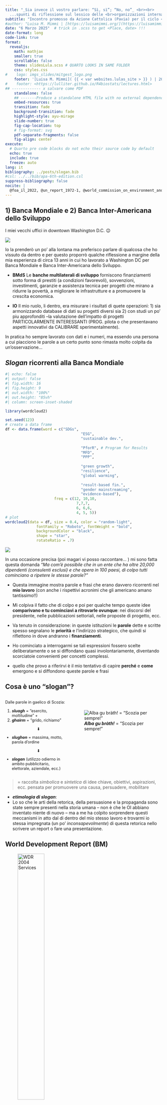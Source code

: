 ```yaml
---
title: "_Sia invece il vostro parlare: “Sì, sì”; “No, no”_ <br><br>  
  ...spunti di riflessione sul lessico delle <br>organizzazioni internazionali"
subtitle: "Incontro promosso da Azione Cattolica (Pavia) per il ciclo <br> _“I Care: Emergere dall'emergenza”_"  
#author: "Luisa M. Mimmi | [https://luisamimmi.org/](https://luisamimmi.org/)"
date: "6 Marzo 2025"  # trick in .scss to get <Place, date> !!! 
date-format: long
code-link: true
format:
  revealjs:
    math: mathjax
    smaller: true
    scrollable: false
    theme: slidesLula.scss # QUARTO LOOKS IN SAME FOLDER 
    css: styles.css
#    logo: imgs_slides/mitgest_logo.png
    footer: '[Luisa M. Mimmi]( {{ < var websites.lulas_site > }} ) | 2025'
#    footer: <https://lulliter.github.io/R4biostats/lectures.html>
## ------------- x salvare come PDF 
    standalone: false
    ## -------Produce a standalone HTML file with no external dependencies,
    embed-resources: true
    transition: fade
    background-transition: fade
    highlight-style: ayu-mirage
    slide-number: true
    fig-cap-location: top
    # fig-format: svg
    pdf-separate-fragments: false
    fig-align: center
execute:
  # Quarto pre code blocks do not echo their source code by default
  echo: true
  include: true
  freeze: auto
lang: it
bibliography: ../posts/slogan.bib
#csl: ../../bib/apa-6th-edition.csl 
suppress-bibliography: false
nocite: |
  @foa_il_2022, @un_report_1972-1, @world_commission_on_environment_and_development_brundtal_1987, @the_economist_esg_2022, @cirillo_quando_2021, @boeri_pnrr_2023
---
```


## [1) Banca Mondiale e 2) Banca Inter-Americana dello Sviluppo]{.r-fit-text}

   <!--  λεξικόν (leksikon) =  Ellipsis of λεξικὸν βιβλίον (lexikòn biblíon) -- literally “a book of or pertaining to words”. -->
   <!--  + Formally a Neuter substantive of adjective λεξικός (lexikós),  -->
   <!-- 		- from λέξις (léxis), “a saying, speech, word”,  -->
   <!-- 			- from λέγω (légō) “I speak”,  -->
   <!-- 				- ultimately from Proto-Indo-European *leǵ- (“to gather, collect”).  -->
   
I miei vecchi uffici in downtown Washington D.C. 😉

![](pics/DC_map.jpg){fig-align="center"}

::: {.notes}
Io la prenderò un po’ alla lontana ma preferisco parlare di qualcosa che ho vissuto da dentro e per questo proporrò qualche riflessione a margine della mia esperienza di circa 13 anni in cui ho lavorato a Washington DC per Banca Mondiale e Banca Inter-Americana dello Sviluppo.

+ **BMdS**
Le **banche multilaterali di sviluppo** forniscono finanziamenti sotto forma di prestiti (a condizioni favorevoli), sovvenzioni, investimenti, garanzie e assistenza tecnica per progetti che mirano a ridurre la povertà, a migliorare le infrastrutture e a promuovere la crescita economica.

<!-- Solo nell'AF 2024, la BM ha mobilitato/impegnato 117,5 miliardi di dollari e SPESO 89 miliardi  -->
+ **IO**
Il mio ruolo, li dentro, era misurare i risultati di quete operazioni: 1) sia armonizzando database di dati su progetti diversi sia 2) con studi un po' piu approfonditi --la valutazione dell'impatto di progetti PARTICOLARMENTE INTERESSANTI (PROG. pilota o che presentavano aspetti innovativi da CALIBRARE sperimentalmente). 

In pratica ho sempre lavorato con dati e i numeri, ma essendo una persona a cui piacciono le parole a un certo punto sono rimasta molto colpita da un'osservazione...
:::

## [_Slogan_ ricorrenti alla Banca Mondiale]{.r-fit-text}


```r
#| echo: false
#| output: false
#| fig.width: 16
#| fig.height: 9
#| out.width: "100%"
#| out.height: "85vh"
#| column: screen-inset-shaded

library(wordcloud2)

set.seed(123)
# create a data frame
df <- data.frame(word = c("SDGs",			
								  "ESG", 
								  "sustainable dev.", 
								  
								  "PforR", # Program for Results
								  "MFD", 
								  "PPP", 
								  
								  "green growth", 
								  "resilience",
								  "global warming",
								  
								  "result-based fin.",
								  "gender mainstreaming",
								  "evidence-based"), 
					  freq = c(12, 10,10,
					  			7,7,7,
					  			6, 6,6,
					  			4, 5, 5))
# plot
wordcloud2(data = df, size = 0.4, color = "random-light", 
			  fontFamily = "Roboto", fontWeight = "bold",
			  backgroundColor = "black", 
			  shape = "star", 
			  rotateRatio = .7)
```

![](pics/wordcloud.jpg){fig-align="center"}

::: {.notes}
In una occasione precisa (poi magari vi posso raccontare... ) mi sono fatta questa domanda _"Ma com'è possibile che in un ente che ha oltre 20,000 dipendenti (consulenti esclusi) e che opera in 100 paesi, di colpo tutti cominciano a ripetere le stesse parole?"_

+ Questa immagine mostra parole e frasi che erano davvero ricorrenti nel **mio lavoro** (con anche i rispettivi acronimi che gli americano amano tantissimo!!)

+ Mi colpiva il fatto che di colpo e poi per qualche tempo queste idee **comparivano e tu cominciavi a ritrovarle ovunque**: nei discorsi del presidente, nelle pubblicazioni settoriali, nelle proposte di progetto, ecc.

+ Va tenuto in considerazione: in queste istituzioni le **parole** dette e scritte spesso segnalano le **priorità** e l'indirizzo strategico, che quindi si riflettono in dove andranno i **finanziamenti**.

+ Ho cominciato a interrogarmi se tali espressioni fossero scelte deliberatamente o se si diffondano quasi involontariamente, diventando scorciatoie convenienti per concetti complessi. 

+ quello che provo a riferirvi è il mio tentativo di capire **perché**  e **come** emergono e si diffondono queste parole e frasi
::: 


## [Cosa è uno "slogan"?]{.r-fit-text}

:::: {.columns}

::: {.column width="40%"}
::: {style="font-size: 90%;"}
Dalle parole in gaelico di Scozia:    

<!-- 1500   -->
1. ***sluagh*** = "esercito, moltitudine" +    
2. ***ghairm*** = "grido, richiamo"
 
$\hspace{3cm}$ ⬇  
<!-- 1700   -->
 
- ***slughon*** = massima, motto, parola d'ordine
 
$\hspace{3cm}$ ⬇  
<!-- 1900   -->

- ***slogan***  (utilizzo odierno in ambito pubblicitario, elettorale, aziendale, ecc.)
<!-- "Proletari di tutto il mondo unitevi" oppure, 
al campo commerciale, "Dove c’è Barilla, c’è casa".  -->
 
:::
:::

::: {.column width="60%"}

<br>

![_**Alba gu bràth!**_ = "Scozia per sempre!"](pics/braveheart.jpg){fig-align="center"}
:::

::::

> = raccolta *simbolica* e *sintetica* di idee chiave, obiettivi, aspirazioni, ecc. pensata per promuovere una causa, persuadere, mobilitare


::: {.notes}
+ ***etimologia di slogan***:
+ Lo so che le arti della retorica, della persuasione e la propaganda sono state sempre presenti nella storia umana -- non è che le OI abbiano inventato niente di nuovo -- ma a me ha colpito sorprendere questi meccanismi in atto dal di dentro del mio stesso lavoro e trovarmi io stessa impregnata (un po' _inconsapevolmente_) di questa retorica nello scrivere un report o fare una presentazione.
<!-- (Perché, come penso tanti di voi, anche chi fa un lavoro magari piu tecnico e incentrato sui numeri, alla fine deve **raccontare** i risultati e convincere qualcuno a fare qualcosa) -->
<!-- + non voglio neanche suggerire che cii sia necessariamente un *contenuto* o un *uso* negativo, solo che occorre secondo me un discernimento ...per altro  -->

:::

## [World Development Report (BM)]{.r-fit-text}

::: { layout-nrow=2}
![WDR 2004 Services](pics/WDR2004.png){width=45%}

![WDR 2010 Climate](pics/WDR2010.png){width=45%}

![WDR 2012 Gender](pics/WDR2012.png){width=45%}

![WDR 2015 Behavioral](pics/WDR2015.png){width=45%}

![WDR 2021 Data](pics/WDR2021.png){width=45%}

![WDR 2023 Migrants](pics/WDR2023.png){width=45%}
:::


<!-- ![WDR 2004](pics/WDR2004.png){width=50%}   -->
<!-- [WDR 2004: Making Services Work for Poor People]{style="font-size: 50%; text-align: left;"}   -->
<!-- $\hspace{0.5cm}$ -->

<!-- ![WDR 2010](pics/WDR2010.png){width=50%}   -->
<!-- [WDR 2010: Development and Climate Change]{style="font-size: 50%; text-align: left;"}    -->
<!-- $\hspace{0.5cm}$ -->

<!-- ![WDR 2012](pics/WDR2012.png){width=50%}   -->
<!-- [WDR 2012: Gender Equality and Development]{style="font-size: 50%; text-align: left;"}    -->

<!-- ![WDR 2015](pics/WDR2015.png){width=50%}   -->
<!-- [WDR 2015: Mind, Society, and Behavior]{style="font-size: 50%; text-align: left;"}    -->
<!-- $\hspace{0.5cm}$ -->

<!-- ![WDR 2021](pics/WDR2021.png){width=50%}   -->
<!-- [WDR 2021: Data for Better Lives]{style="font-size: 50%; text-align: left;"}    -->
<!-- $\hspace{0.5cm}$ -->

<!-- ![WDR 2023](pics/WDR2023.png){width=50%}   -->
<!-- [WDR 2023: Migrants, Refugees, and Societies]{style="font-size: 50%; text-align: left;"}    -->

<!-- ::: -->


::: {.notes}
Non sempre si sa che istituzioni come la BM fanno molto di piu che prestiti e assistenza tecnica, c'e' infatti un lavoro di ricerca sperimentale, di studio e di divulgazione che per me era entusiasmante.

Qui vedete alcuni titoli del WDR...
in particolare io ricordo quello del **2015 su Behavioral economics**... Behavioral economics è uno studio che cerca unire le conoscenze della psicologia umana allo studio delle decisioni economiche, e come queste possono essere influenzate 
	+ e.g. **heuristics** (scorciatoie mentali) ci servono per prendere decisioni velocemente, ma possono portare a errori sistematici

::: 

## [_Sviluppo sostenibile_: andando all'origine]{.r-fit-text}

::::: {.columns}

::: {.column width="30%"}

<br><br><br><br>

![Gro Harlem Brundtland, 1987](pics/brundtland.jpg){fig-align="center"} 
:::

::: {.column width="70%"}
:::{style="font-size: 80%;"}
+ **1972**: la _Conferenza ONU sull' "Ambiente Umano"_ (Stoccolma, 5-16 giugno) -- mette a tema la `conservazione dell'ambiente` e la `gestione delle risorse naturali`
	+ [_Dichiarazione della Conferenza delle Nazioni Unite sull'ambiente umano_](https://digitallibrary.un.org/record/523249/files/A_CONF.48_14_Rev.1-EN.pdf) 
	
<!-- con 7 proclami e 26 Principi, ed anche un "Action Plan" completo di 109 raccomandazioni. [@un_report_1972-1] -->

+ **1987**: la _Commissione Mondiale sull'Ambiente e lo Sviluppo_ -- introduce il concetto di `sviluppo sostenibile`
	+ [_Rapporto "Our Common Future"_ ](https://sustainabledevelopment.un.org/content/documents/5987our-common-future.pdf) (anche noto come "Rapporto Brundtland")

> **"uno sviluppo che soddisfi i bisogni del presente senza compromettere la capacità delle generazioni future di soddisfare i propri bisogni"** 

+ **1992**: la _Conferenza ONU sull'Ambiente e lo Sviluppo_ (Rio de Janeiro, 3-14 giugno) -- istituzionalizza a livello globale una strategia per lo `sviluppo sostenibile` 
	+ [_Dichiarazione di Rio sull'Ambiente e lo Sviluppo_](https://www.un.org/en/development/desa/population/migration/generalassembly/docs/globalcompact/A_CONF.151_26_Vol.I_Declaration.pdf) 
	
	<!-- [@un_report_1987] -->
:::
:::
::::


::: {.notes}
Tornando alle nostre parole ricorrenti non potevo non partire dalla definizione di **sviluppo sostenibile**, attorno a cui ruotava tutto il nostro lavoro. 

Qui ho cercato di andare a vedere da dove viene questa idea (che peraltro è un concetto complesso e articolata). 

+ Generalmente si fa risalire la definizione al 1987, con il famoso "Rapporto Brundtland" (dal nome della presidente della commissione che lo ha redatto, Gro Harlem Brundtland).


+ **Lezione appresa**: il ritorno alla fonte, origine di una parola o di una espressione, consente di disporre di un valido aiuto per scoprire i principi e i riferimenti che sono alla base di quanto si trova intorno a noi, in modo da individuare le loro radici, le origini, o anche la semplice provenienza, comprenderli a fondo e confrontarli con a realtà. [@fioravanti_pedagogia_2006, p. 207]

		+ (anche "artificial intelligence" era un esempio interessante)

::: 

## [_Sviluppo sostenibile_: un concetto complesso]{.r-fit-text}

:::{style="font-size: 85%;"}

Il concetto definito nel Rapporto "Our Common Future" (1987):

+ **`premesse positive`**: 
	+ custodire le risorse naturali "affidate" all'umanità
	+ lavorare insieme su sfide comuni

+ **`implicazioni negative`**: 
	+ imporrebbe strategie diverse da paese a paese
	+ la crescita della popolazione  (<u>in certi luoghi!</u>) è superiore alle risorse disponibili... quindi va limitata

> **<u>Urgent steps are needed to limit extreme rates of population growth.</u> (...)** <br><br>
> **Governments <u>that need to do so</u> should develop long-term, multifaceted population policies and a campaign to pursue broad demographic goals: to strengthen social, cultural, and economic motivations for family planning, and to provide to all who want them the education, contraceptives, and services required.** <br>
[Brundtland, 1987, cap. IV "Population and Human Resources"]
:::

::: {.notes}
Qui facciamo riferimento a un documento che ha inciso moltissimo nella retorica e nella strategia delle OI, e che ha introdotto un concetto che è diventato centrale nella politica internazionale e nella cooperazione allo sviluppo.

Io però leggendo questo documento fondativo ho trovato aspetti molto condivisibili e altri molto preoccupanti

- *Positivi*:

	- uno sguardo che considera le generazioni future e si impegna alla conservazione delle risorse, il che è giusto, perchè prima si vedeva la crescita economica come qualcosa di continuo e illimitato. 
	- l'idea (costitutiva nelle UN) che si debba coordinare risposte comune se trattiamo di questioni che riguardano l'intero pianeta (*managing the commons*)

- *Negativi*:

	- D'altra parte, questo documento (e altri attinenti) include anche l'idea che la crescita della popolazione (almeno in certi luoghi) sia superiore alle risorse disponibili... quindi invita i governi (più o meno implicitamente) a limitare la crescita demografica. Qualcosa che contraddice la concezione cristiana di sviluppo che mette l'uomo al centro. 

::: 

## [_Cambio climatico_ al centro]{.r-fit-text}

![Conferenza del G20 a Presidenza italiana, luglio 2021](pics/venezia_climatechange.png){fig-align="center"}

::: {.notes}
Facendo un po' un salto in avanti quello che vedete e' il programma della "_Conferenza internazionale sul cambio climatico_" che si e' tenuta a Venezia a luglio 2021, a margine del G20.  

+ Ora, oltre al fatto che quell'evento fosse organizzato all'interno del filone finanza del G20 (quello in mano a MEF e BI) mi colpi che anche i relatori appartenesse al mondo dell'economia e della finanza (C. Lagarde, K. Georgieva, Larry Fink e tutti i presidenti di Banche di sviluppo e di investimento).

:::

## [_Cambio climatico_ ancora da capire 1/2]{.r-fit-text}

![Var. temperatura 1880-2021](pics/clima1880_2020.jpg){width=45%}  


::: {.notes}
... in realtà si parlò anche un po di spiegare il cambiamento climatico, ma in afforntato da economisti (la mia brutta razza) e in modo molto superficiale.

+ in pratica, in questi consessi viene spesso mostrata questa immagine che mostra la variazione variazione della temperatura media globale degli ultimi 50 anni e che in genere è la giustificazione per la riduzione dei gas serra nell'atmosfera. 
 
<!-- William **Nordhaus**, who noticed `very limited improvement in decarbonization `and pointed out three factors that are currently hampering climate action: (1) the price of carbon remains too low (there should be a more than tenfold increase, according to conservative estimates) and only covers a portion of global emissions; (2) public investment in research and development for low-carbon technologies is insufficient; and (3) non-binding international agreements leave room for free riding and vacillating behaviour that hampers concrete action to reduce greenhouse gas (GHG) emissions.  **As a consequence, international agreements have so far failed to fulfil their promises in terms of GHG reductions.** -->

<!-- - price on carbon -->
<!-- - green investments (sustainable infrastructure) -->
<!-- - policies to mitigate climate change -->

:::


## [_Cambio climatico_ ancora da capire 2/2]{.r-fit-text}

![Var. temperatura 0-2000](pics/clima_2000.png){width=45%}  

::: {.notes}
... a parte il fatto che, mostrare questo periodo non rende ragione della ciclicita della temperatura che anche solo negli ultimi 2000 e' stata rilevata da fonti varie ... 
:::


## [Gestire il cambio climatico: un obiettivo da _spacchettare_]{.r-fit-text}

<br>

+ **mitigazione** dei cambiamenti climatici = **Ridurre le cause** del `cambiamento climatico`, ovvero le emissioni di gas serra nell'atmosfera che sono ritenute responsabili del riscaldamento globale.
  + abbattimento emissioni gas serra, transizione verso fonti rinnovabili, efficienza energetica, riforestazione, cattura CO2  <br><br> <!-- [^2] -->

+ **adattamento** ai cambiamenti climatici = **Gestire gli effetti** del `cambiamento climatico`, in particolare i danni causati da eventi metereologici estremi 
  + infrastrutture resistenti, agricoltura adattiva, gestione delle risorse idriche, pianificazione urbana migliore in zone a rischio

::: {.notes}
Posto che i cambiamenti climatici ci sono da sempre (e da ben prima che noi riuscissimo a fare qualche tentativo di spiegarli) va riconosciuto che il consenso sulle cause antropogeniche del cambiamento climatico e sulla nostra capacità di mitigarlo è tutt'altro che unanime. 

Lungi da me adesso volermi addentrare in questo tema, ma anche se non ho la formazione di un fisico o di un climatologo, ho studiato abbastanza statistica per capire che stabilire un nesso causale LINEARE ( ↑↑ gas serra - ↑↑ temperatura) è molto ma molto complesso, soprattutto quando voglio spiegare un fenomeno che dipende da piu variabili, tra cui alcune latenti <!-- [^1]  --> e non osservabili (cicli solari, variazioni orbitali, eruzoni vulcaniche, nubi) dati incompleti non rappresentativi per fenomeni ciclici che si verificano su scala temporale molto lunga. Di fatto i modelli di simulazione della "greenhouse theory" non hanno replicato i cambi climatici del passato.

+ A me sembra (e lo ho toccato con mano a quella conferenza) che si sia spinto troppo e in modo troppo ideologico sul fronte "mitigazione" che -- non e' affatto detto -- sia alla portata delle nostre capacità tecnologiche e finanziarie.

+ dall'altra parte, l'adattamento ai cambiamenti climatici -- mi sembra che non abbia ricevuto la stessa attenzione -- nonostante si possa fare in misure concrete e alla portate delle nostre capacita ingegneristiche, idrogeologiche e urbanistiche con risultati certi e tangibili anche nel breve o medio termine.

[^1]: variabili latenti = Sono concetti teorici non direttamente osservabili, ma inferibili da altre variabili misurate (indicatori). Es. intelligenza variabile latente di abilita.

[^2]: "The total projected human addition to the carbon budget is about 5% (Energy Information Administration, 1998), of which industrialized world contribution is about 60%." [@gerhard_climate_2004]

::: 


## [_European ~~New~~ Green Deal_... & figli]{.r-fit-text}

:::{style="font-size: 80%;"}
+ `European Green Deal`: presentato dalla Commissione EU l'11 dicembre 2019 come "tabella di marcia" per rendere sostenibile l'UE/Europa entro il 2050 
<!-- (_"il primo continente a impatto climatico zero entro il 2050"_ e _"almeno il 55% in meno di emissioni di gas serra entro il 2030 rispetto ai livelli del 1990"_)  -->
+ Il Piano Nazionale di Ripresa e Resilienza (`PNRR`) è il principale strumento di attuazione del Green Deal in Italia
	+ La missione **M2 "Rivoluzione verde e transizione ecologica"** assorbe € 59 mld (~40% del totale)
	+ ... chissà perchè da noi lo si chiamava `Recovery Fund`?
+ Soldi a **debito** o **sovvenzione**? 

:::

<br> 

::: {.table .table-striped}

|Fonti PNRR (mld €)             | A debito | A fondo perduto | Totale     |
|-------------------------------|----------|-----------------|------------|
|EU (NGEU + ReactEU)            |      123 |         83[^2]  |     206    |
|Italia (Piano Complementare)   |          |         31      |      31    |
|**Totale**                     |  **123** |      **114**    |   **237**  |


[^2]: Anche gli € 83 mld a fondo persone, in realtà sono solo € 42 mld netti se si tiene conto che l’UE si finanzia indebitandosi col mercato o aumentando i contributi che i membri pagano annualmente.

:::


::: {.notes}
C'è un altro strumento retorico-narrativo di cui dobbiamo essere coscienti ed è l'utilizzo della **cornice concettuale** (_framing_), di cui secondo me possiamo vedere un esempio qui. 
(per altro in questo caso c'e' una grossa responsabilita non solo dei governi in carica ma anche dei media)

+ il Covid e' stata l'occasione, ma non non e' il fine... (che e' la transizione verde)
	+ limite pari al 37% delle risorse richieste da ciascun Stato membro deve essere finalizzato alla transizione verde; 
	+ non deve essere prevista alcuna misura che possa essere idonea a generare, determinare conseguenze negative sull’ambiente (DNSH) discipinato nel Regolamento Tassonomia[13] 
	
+ l'ammontare altissimo all'Italia era una vittoria o un fallimento? (il piu vasto perche eramo messi peggio (PIL e disoccupazione))
+ Questa narrazione non ha favorito una discussione critica e razionale di quanto e come utilizzare questo strumento in principio molto promettente 


Il PNRR e':

	+ result based 
	
	+ Anche gli € 83 Mld A FONDO PERDUTO, in realtà sono solo € 42 Mld netti se si tiene conto che l’UE 	si finanzia indebitandosi col mercato o aumentando i contributi che i membri pagano annualmente.
	 
	+ perche prendere cosi tanto? (solo 10 paesi hanno accetta to i prestiti e di questi solo 3 (Grecia, 	Romania e Italia) hanno chiesto il massimo) 
	
::: 


## [_ESG_: un _amalgama_ di concetti]{.r-fit-text}

::::{.columns}

:::{.column width=50%}
![Speciale Economist su "Sustainable Investment",<br> luglio 2022](pics/ESG.jpg){width=75%}  
:::

:::{.column width=50%}

+ **ESG** = **E**nvironmental, **S**ocial and **G**overnance

> **Although ESG is often well-meaning it is deeply flawed.** It risks setting conflicting goals for firms, fleecing savers and distracting from the vital task of tackling climate change. (...) <br> 
**It is an unholy mess that needs to be ruthlessly streamlined.** <br><br>
[The Economist, 2022]
:::

:::

::: {.notes}
giusto per restare in tema, mi ricordo come mi aveva colpito questo speciale dell'Economist sull'"investimento sostenibile" che metteva in luce le contraddizioni interne dell'approccio ESG.

+ problema di misurazione (finalizzata a valutare gli investimenti), con indici non armonizzati ... ognuno si fa il suo diverso 
+ una difficolta che discende da voler accorpare concetti molto diversi e potenzialmente contradditori tra di loro. 
	+ lo stesso Economist raccomandava di piantarla di pretendere di misurare con degli indici le 3 cose insieme!!! 
		+ cosa che e' una legge fondamentale per cih fa il mio lavoro... gli indicatori devono riflettere realta piu granulari possibile
	
<!-- The idea is that investors should  evaluate firms based not just on their commercial performance but also  on their environmental and social record and their governance, typically using numerical scores.  -->

<!-- + the link between virtue and financial outperformance is suspect. in reality, returns depend on how ESG is measured and on correlation with sector (like high in big tech when it was gaining). -->
::: 


## [La "mistica del metodo"]{.r-fit-text}

:::{style="font-size: 80%;"}

> Si deve fare i conti con la **"mistica del metodo"** [...] : messi al bando **i grandi perché** della vita umana, tutti gli sforzi si concentrano sulle **metodologie** di ogni tipo e genere [...] Si moltiplicano quindi gli **strumenti** [...], i quali però, senza riferimento ai **principi**, rischiano di rendere le azioni sempre più ristrette e sconnesse da una prospettiva unitaria. **La prospettiva cambia radicalmente quando si antepone i principi al metodo** [@fioravanti_pedagogia_2006, p. 197]

:::

 
![](pics/fioravanti.png){fig-align="center"}
 


::: {.notes}
Un'altro spunto di riflessione sul mio lavoro mi e' venuto da questa frase di Giuseppe Fioravanti: lui in realtà parlava di pedagogia, ma quando l'ho letta mi sono sentita molto soggetta a questo rischio 

+ per altro, molti degli slogan che vi ho mostrato all'inizio (Result-based ..., Evidence-based ..., MFD, PPP, ecc) si riferiscono a degli strumenti per lo sviluppo, ma non ai principi che dovrebbero guidare la nostra azione.
::: 




## [Buone notizie!]{.r-fit-text}


 <br><br>


>  *"E’ la verità che ci possiede, è qualcosa di vivente! Noi non siamo suoi possessori, bensì siamo afferrati da lei. Solo se ci lasciamo guidare e muovere da lei, rimaniamo in lei, solo se siamo, con lei e in lei, pellegrini della verità, allora è in noi e per noi."*  
<br>
--- Benedetto XVI, Omelia, 2 settembre 2012

<br><br>
<br><br>

::: {.notes}
Forse queste riflessioni possono generare un po' di sconforto  (almeno per me è capitato questo rischio) però intanto questa frase di Benedetto XVI serve a mettere in prospettiva: noi possiamo 
solo essere pellegrini della verità, tendere ad essa.

Però, come lui stesso ci ha insegnato abbiamo questo anelito insopprimibile alla verità, che ci permette anche di riconoscere (per quanto in modo imperfetto) cosa corrisponde a questo desiderio.  

Per altro, come lui stesso ha detto, e' proprio questo incontro tra la fede biblica, la rivelazione di un Dio-logos e l'interrogarsi filosofico della cultura greca che costituisce il fondamento dell'Europa e della sua cultura.
::: 


## [PPP = Piccoli Passi Possibili (1/2)]{.r-fit-text}

Nel `conoscere e giudicare`: 

1. Tornare ad **amare le parole**
	<!-- + almeno quelle del nostro settore di lavoro, tanto più se abbiamo la  responsabilità di pubblicare, insegnare, ecc. -->
	
2. **Giudicare criticamente le idee** facendoci domande:
	+ Andare alle radici di un'idea
	+ Capire il significato vero (magari implicito) delle parole 

3. Riscoprire il **dialogo** come stimolo di crescita
	+ tra persone (meglio che via social!) 
	
4.	Accorgersi della (nostra e altrui) **cornice valoriale** e di come inquadra le informazioni che ci scambiamo

::: {.notes}
We need:

+ media literacy
+ critical thinking skills
+ a deep understanding of how language works, how it can be used to manipulate, and how to resist such manipulation.

Or, the way I see it: 

1. **Giudicare le idee** facendosi domande // habit of critical thinking / curiosity
	i. Ma proprio proprio questa parola cosa vuol dire?
	ii. Ma questa idea da dove arriva (e come si è trasformata e/o deviata)?
		 - Esempi: "sviluppo sostenibile" in *Our common good*
	iii. Confrontarsi con le idee altrui e ascoltare le ragioni di chi la pensa diversamente
3. Connettere i puntini
	i. Esempi...
 
4. Diventare consapevoli della cornice valoriale usata nella comuncazione
	i. Esempi...
	
	> For example, describing a government program as "tax cuts for the wealthy" versus "incentives for job creators" evokes vastly different responses, even though the underlying policy is the same.

:::


## [PPP = Piccoli Passi Possibili (2/2)]{.r-fit-text}

Nell'`agire` (professionale e non):

1. Chiarire i **principi** che guidano la nostra azione prima di buttarsi su **obiettivi**, **metodi**, e **strumenti**
	<!-- + Io che sono molto nerd, sono un soggetto molto a rischio perche mi appassiono facilmente a strumenti e metodi, e mi dimentico dei principi. -->

2. Ristabilire il **primato della realtà sulle idee e sulle opinioni** 
	+ quando si disegna un progetto...
	+ quando si valuta un problema 
	+ anche gli errori sono un pezzo molto istruttivo della realtà
	

::: {.notes}
Speaker notes go here.
::: 



## [Letture per approfondire]{.r-fit-text}

:::{style="font-size: 80%;"}

:::
